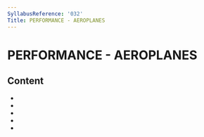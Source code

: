 ```yaml
---
SyllabusReference: '032'
Title: PERFORMANCE - AEROPLANES
---
```


# PERFORMANCE - AEROPLANES

## Content

- <Link href="032.01" />
- <Link href="032.02" />
- <Link href="032.03" />
- <Link href="032.04" />
- <Link href="032.05" />

